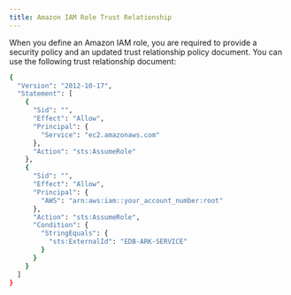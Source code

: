 ```yaml
---
title: Amazon IAM Role Trust Relationship
---
```


When you define an Amazon IAM role, you are required to provide a security policy and an updated trust relationship policy document. You can use the following trust relationship document:

``` bash
{
  "Version": "2012-10-17",
  "Statement": [
    {
      "Sid": "",
      "Effect": "Allow",
      "Principal": {
        "Service": "ec2.amazonaws.com" 
      },
      "Action": "sts:AssumeRole" 
    },
    {
      "Sid": "",
      "Effect": "Allow",
      "Principal": {
        "AWS": "arn:aws:iam::your_account_number:root" 
      },
      "Action": "sts:AssumeRole",
      "Condition": {
        "StringEquals": {
          "sts:ExternalId": "EDB-ARK-SERVICE" 
        }
      }
    }
  ]
}
```
